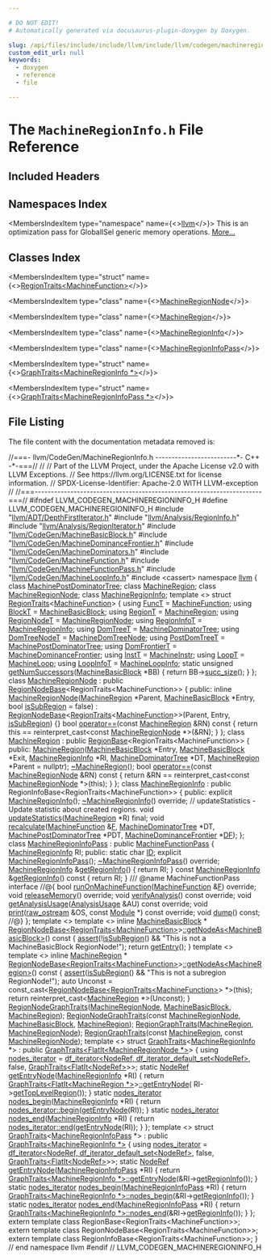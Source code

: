 ```yaml
---

# DO NOT EDIT!
# Automatically generated via docusaurus-plugin-doxygen by Doxygen.

slug: /api/files/include/include/llvm/include/llvm/codegen/machineregioninfo-h
custom_edit_url: null
keywords:
  - doxygen
  - reference
  - file

---
```





# The `MachineRegionInfo.h` File Reference

<DoxygenPage pluginConfig={pluginConfig}>



## Included Headers

<IncludesList>
<IncludesListItem
  filePath="llvm/ADT/DepthFirstIterator.h"
  permalink="/docs/api/files/include/include/llvm/include/llvm/adt/depthfirstiterator-h"
  isLocal="true" />
<IncludesListItem
  filePath="llvm/Analysis/RegionInfo.h"
  permalink="/docs/api/files/include/include/llvm/include/llvm/analysis/regioninfo-h"
  isLocal="true" />
<IncludesListItem
  filePath="llvm/Analysis/RegionIterator.h"
  permalink="/docs/api/files/include/include/llvm/include/llvm/analysis/regioniterator-h"
  isLocal="true" />
<IncludesListItem
  filePath="llvm/CodeGen/MachineBasicBlock.h"
  permalink="/docs/api/files/include/include/llvm/include/llvm/codegen/machinebasicblock-h"
  isLocal="true" />
<IncludesListItem
  filePath="llvm/CodeGen/MachineDominanceFrontier.h"
  permalink="/docs/api/files/include/include/llvm/include/llvm/codegen/machinedominancefrontier-h"
  isLocal="true" />
<IncludesListItem
  filePath="llvm/CodeGen/MachineDominators.h"
  permalink="/docs/api/files/include/include/llvm/include/llvm/codegen/machinedominators-h"
  isLocal="true" />
<IncludesListItem
  filePath="llvm/CodeGen/MachineFunction.h"
  permalink="/docs/api/files/include/include/llvm/include/llvm/codegen/machinefunction-h"
  isLocal="true" />
<IncludesListItem
  filePath="llvm/CodeGen/MachineFunctionPass.h"
  permalink="/docs/api/files/include/include/llvm/include/llvm/codegen/machinefunctionpass-h"
  isLocal="true" />
<IncludesListItem
  filePath="llvm/CodeGen/MachineLoopInfo.h"
  permalink="/docs/api/files/include/include/llvm/include/llvm/codegen/machineloopinfo-h"
  isLocal="true" />
<IncludesListItem
  filePath="cassert"
  permalink=""
  isLocal="false" />
</IncludesList>

## Namespaces Index

<MembersIndex>

<MembersIndexItem
  type="namespace"
  name={<><a href="/docs/api/namespaces/llvm">llvm</a></>}>
This is an optimization pass for GlobalISel generic memory operations. <a href="/docs/api/namespaces/llvm/#details">More...</a>
</MembersIndexItem>

</MembersIndex>

## Classes Index

<MembersIndex>

<MembersIndexItem
  type="struct"
  name={<><a href="/docs/api/structs/llvm/regiontraits-c2500bb2a5b69b206350ed65636c42b7">RegionTraits&lt;MachineFunction&gt;</a></>}>
</MembersIndexItem>

<MembersIndexItem
  type="class"
  name={<><a href="/docs/api/classes/llvm/machineregionnode">MachineRegionNode</a></>}>
</MembersIndexItem>

<MembersIndexItem
  type="class"
  name={<><a href="/docs/api/classes/llvm/machineregion">MachineRegion</a></>}>
</MembersIndexItem>

<MembersIndexItem
  type="class"
  name={<><a href="/docs/api/classes/llvm/machineregioninfo">MachineRegionInfo</a></>}>
</MembersIndexItem>

<MembersIndexItem
  type="class"
  name={<><a href="/docs/api/classes/llvm/machineregioninfopass">MachineRegionInfoPass</a></>}>
</MembersIndexItem>

<MembersIndexItem
  type="struct"
  name={<><a href="/docs/api/structs/llvm/graphtraits-92d367d772136c0b801e6582c305ddf5">GraphTraits&lt;MachineRegionInfo *&gt;</a></>}>
</MembersIndexItem>

<MembersIndexItem
  type="struct"
  name={<><a href="/docs/api/structs/llvm/graphtraits-0e82a57876db89d5f1992020125ee9f1">GraphTraits&lt;MachineRegionInfoPass *&gt;</a></>}>
</MembersIndexItem>

</MembersIndex>


## File Listing

The file content with the documentation metadata removed is:

<ProgramListing>

<Link id="l00001" /><CodeLine lineNumber="1"><span class="doxyHighlightComment">//===- llvm/CodeGen/MachineRegionInfo.h -------------------------&#42;- C++ -&#42;-===//</span></CodeLine>
<Link id="l00002" /><CodeLine lineNumber="2"><span class="doxyHighlightComment">//</span></CodeLine>
<Link id="l00003" /><CodeLine lineNumber="3"><span class="doxyHighlightComment">// Part of the LLVM Project, under the Apache License v2.0 with LLVM Exceptions.</span></CodeLine>
<Link id="l00004" /><CodeLine lineNumber="4"><span class="doxyHighlightComment">// See https://llvm.org/LICENSE.txt for license information.</span></CodeLine>
<Link id="l00005" /><CodeLine lineNumber="5"><span class="doxyHighlightComment">// SPDX-License-Identifier: Apache-2.0 WITH LLVM-exception</span></CodeLine>
<Link id="l00006" /><CodeLine lineNumber="6"><span class="doxyHighlightComment">//</span></CodeLine>
<Link id="l00007" /><CodeLine lineNumber="7"><span class="doxyHighlightComment">//===----------------------------------------------------------------------===//</span></CodeLine>
<Link id="l00008" /><CodeLine lineNumber="8"></CodeLine>
<Link id="l00009" /><CodeLine lineNumber="9"><span class="doxyHighlightPreprocessor">#ifndef LLVM&#95;CODEGEN&#95;MACHINEREGIONINFO&#95;H</span></CodeLine>
<Link id="l00010" /><CodeLine lineNumber="10"><span class="doxyHighlightPreprocessor">#define LLVM&#95;CODEGEN&#95;MACHINEREGIONINFO&#95;H</span></CodeLine>
<Link id="l00011" /><CodeLine lineNumber="11"></CodeLine>
<Link id="l00012" /><CodeLine lineNumber="12"><span class="doxyHighlightPreprocessor">#include &quot;<a href="/docs/api/files/include/include/llvm/include/llvm/adt/depthfirstiterator-h">llvm/ADT/DepthFirstIterator.h</a>&quot;</span></CodeLine>
<Link id="l00013" /><CodeLine lineNumber="13"><span class="doxyHighlightPreprocessor">#include &quot;<a href="/docs/api/files/include/include/llvm/include/llvm/analysis/regioninfo-h">llvm/Analysis/RegionInfo.h</a>&quot;</span></CodeLine>
<Link id="l00014" /><CodeLine lineNumber="14"><span class="doxyHighlightPreprocessor">#include &quot;<a href="/docs/api/files/include/include/llvm/include/llvm/analysis/regioniterator-h">llvm/Analysis/RegionIterator.h</a>&quot;</span></CodeLine>
<Link id="l00015" /><CodeLine lineNumber="15"><span class="doxyHighlightPreprocessor">#include &quot;<a href="/docs/api/files/include/include/llvm/include/llvm/codegen/machinebasicblock-h">llvm/CodeGen/MachineBasicBlock.h</a>&quot;</span></CodeLine>
<Link id="l00016" /><CodeLine lineNumber="16"><span class="doxyHighlightPreprocessor">#include &quot;<a href="/docs/api/files/include/include/llvm/include/llvm/codegen/machinedominancefrontier-h">llvm/CodeGen/MachineDominanceFrontier.h</a>&quot;</span></CodeLine>
<Link id="l00017" /><CodeLine lineNumber="17"><span class="doxyHighlightPreprocessor">#include &quot;<a href="/docs/api/files/include/include/llvm/include/llvm/codegen/machinedominators-h">llvm/CodeGen/MachineDominators.h</a>&quot;</span></CodeLine>
<Link id="l00018" /><CodeLine lineNumber="18"><span class="doxyHighlightPreprocessor">#include &quot;<a href="/docs/api/files/include/include/llvm/include/llvm/codegen/machinefunction-h">llvm/CodeGen/MachineFunction.h</a>&quot;</span></CodeLine>
<Link id="l00019" /><CodeLine lineNumber="19"><span class="doxyHighlightPreprocessor">#include &quot;<a href="/docs/api/files/include/include/llvm/include/llvm/codegen/machinefunctionpass-h">llvm/CodeGen/MachineFunctionPass.h</a>&quot;</span></CodeLine>
<Link id="l00020" /><CodeLine lineNumber="20"><span class="doxyHighlightPreprocessor">#include &quot;<a href="/docs/api/files/include/include/llvm/include/llvm/codegen/machineloopinfo-h">llvm/CodeGen/MachineLoopInfo.h</a>&quot;</span></CodeLine>
<Link id="l00021" /><CodeLine lineNumber="21"><span class="doxyHighlightPreprocessor">#include &lt;cassert&gt;</span></CodeLine>
<Link id="l00022" /><CodeLine lineNumber="22"></CodeLine>
<Link id="l00023" /><CodeLine lineNumber="23"><span class="doxyHighlightKeyword">namespace </span><span class="doxyHighlight"><a href="/docs/api/namespaces/llvm">llvm</a> &#123;</span></CodeLine>
<Link id="l00024" /><CodeLine lineNumber="24"></CodeLine>
<Link id="l00025" /><CodeLine lineNumber="25"><span class="doxyHighlightKeyword">class </span><span class="doxyHighlight"><a href="/docs/api/classes/llvm/machinepostdominatortree">MachinePostDominatorTree</a>;</span></CodeLine>
<Link id="l00026" /><CodeLine lineNumber="26"><span class="doxyHighlightKeyword">class </span><span class="doxyHighlight"><a href="/docs/api/classes/llvm/machineregion">MachineRegion</a>;</span></CodeLine>
<Link id="l00027" /><CodeLine lineNumber="27"><span class="doxyHighlightKeyword">class </span><span class="doxyHighlight"><a href="/docs/api/classes/llvm/machineregionnode">MachineRegionNode</a>;</span></CodeLine>
<Link id="l00028" /><CodeLine lineNumber="28"><span class="doxyHighlightKeyword">class </span><span class="doxyHighlight"><a href="/docs/api/classes/llvm/machineregioninfo">MachineRegionInfo</a>;</span></CodeLine>
<Link id="l00029" /><CodeLine lineNumber="29"></CodeLine>
<Link id="l00030" /><CodeLine lineNumber="30" lineLink="/docs/api/structs/llvm/regiontraits-c2500bb2a5b69b206350ed65636c42b7"><span class="doxyHighlightKeyword">template</span><span class="doxyHighlight"> &lt;&gt; </span><span class="doxyHighlightKeyword">struct </span><span class="doxyHighlight"><a href="/docs/api/structs/llvm/regiontraits">RegionTraits</a>&lt;<a href="/docs/api/classes/llvm/machinefunction">MachineFunction</a>&gt; &#123;</span></CodeLine>
<Link id="l00031" /><CodeLine lineNumber="31" lineLink="/docs/api/structs/llvm/regiontraits-c2500bb2a5b69b206350ed65636c42b7/#a335fa6d307a7fc4813ae2538d66bc505"><span class="doxyHighlight">  </span><span class="doxyHighlightKeyword">using </span><span class="doxyHighlight"><a href="/docs/api/structs/llvm/regiontraits-c2500bb2a5b69b206350ed65636c42b7/#a335fa6d307a7fc4813ae2538d66bc505">FuncT</a> = <a href="/docs/api/classes/llvm/machinefunction">MachineFunction</a>;</span></CodeLine>
<Link id="l00032" /><CodeLine lineNumber="32" lineLink="/docs/api/structs/llvm/regiontraits-c2500bb2a5b69b206350ed65636c42b7/#a8e9ab59b0c8f36e56029c7c33e6db27b"><span class="doxyHighlight">  </span><span class="doxyHighlightKeyword">using </span><span class="doxyHighlight"><a href="/docs/api/structs/llvm/regiontraits-c2500bb2a5b69b206350ed65636c42b7/#a8e9ab59b0c8f36e56029c7c33e6db27b">BlockT</a> = <a href="/docs/api/classes/llvm/machinebasicblock">MachineBasicBlock</a>;</span></CodeLine>
<Link id="l00033" /><CodeLine lineNumber="33" lineLink="/docs/api/structs/llvm/regiontraits-c2500bb2a5b69b206350ed65636c42b7/#adedb0fe9d61cc2262ed047f31024b0a2"><span class="doxyHighlight">  </span><span class="doxyHighlightKeyword">using </span><span class="doxyHighlight"><a href="/docs/api/structs/llvm/regiontraits-c2500bb2a5b69b206350ed65636c42b7/#adedb0fe9d61cc2262ed047f31024b0a2">RegionT</a> = <a href="/docs/api/classes/llvm/machineregion">MachineRegion</a>;</span></CodeLine>
<Link id="l00034" /><CodeLine lineNumber="34" lineLink="/docs/api/structs/llvm/regiontraits-c2500bb2a5b69b206350ed65636c42b7/#a43614a2d0f0c2235e6b62d7cb4d57f10"><span class="doxyHighlight">  </span><span class="doxyHighlightKeyword">using </span><span class="doxyHighlight"><a href="/docs/api/structs/llvm/regiontraits-c2500bb2a5b69b206350ed65636c42b7/#a43614a2d0f0c2235e6b62d7cb4d57f10">RegionNodeT</a> = <a href="/docs/api/classes/llvm/machineregionnode">MachineRegionNode</a>;</span></CodeLine>
<Link id="l00035" /><CodeLine lineNumber="35" lineLink="/docs/api/structs/llvm/regiontraits-c2500bb2a5b69b206350ed65636c42b7/#a4ea662a7a5b75622968fc13030ab4743"><span class="doxyHighlight">  </span><span class="doxyHighlightKeyword">using </span><span class="doxyHighlight"><a href="/docs/api/structs/llvm/regiontraits-c2500bb2a5b69b206350ed65636c42b7/#a4ea662a7a5b75622968fc13030ab4743">RegionInfoT</a> = <a href="/docs/api/classes/llvm/machineregioninfo">MachineRegionInfo</a>;</span></CodeLine>
<Link id="l00036" /><CodeLine lineNumber="36" lineLink="/docs/api/structs/llvm/regiontraits-c2500bb2a5b69b206350ed65636c42b7/#ad4df2f3d36eeebed0377c3a47ba119a2"><span class="doxyHighlight">  </span><span class="doxyHighlightKeyword">using </span><span class="doxyHighlight"><a href="/docs/api/structs/llvm/regiontraits-c2500bb2a5b69b206350ed65636c42b7/#ad4df2f3d36eeebed0377c3a47ba119a2">DomTreeT</a> = <a href="/docs/api/classes/llvm/machinedominatortree">MachineDominatorTree</a>;</span></CodeLine>
<Link id="l00037" /><CodeLine lineNumber="37" lineLink="/docs/api/structs/llvm/regiontraits-c2500bb2a5b69b206350ed65636c42b7/#ace80e624e4577f1756f8e603098a0d9e"><span class="doxyHighlight">  </span><span class="doxyHighlightKeyword">using </span><span class="doxyHighlight"><a href="/docs/api/structs/llvm/regiontraits-c2500bb2a5b69b206350ed65636c42b7/#ace80e624e4577f1756f8e603098a0d9e">DomTreeNodeT</a> = <a href="/docs/api/namespaces/llvm/#a94b65b831ad8756f7d3a029a1e599f75">MachineDomTreeNode</a>;</span></CodeLine>
<Link id="l00038" /><CodeLine lineNumber="38" lineLink="/docs/api/structs/llvm/regiontraits-c2500bb2a5b69b206350ed65636c42b7/#acffebad97881e6ed1bf24ca22f9f8ed2"><span class="doxyHighlight">  </span><span class="doxyHighlightKeyword">using </span><span class="doxyHighlight"><a href="/docs/api/structs/llvm/regiontraits-c2500bb2a5b69b206350ed65636c42b7/#acffebad97881e6ed1bf24ca22f9f8ed2">PostDomTreeT</a> = <a href="/docs/api/classes/llvm/machinepostdominatortree">MachinePostDominatorTree</a>;</span></CodeLine>
<Link id="l00039" /><CodeLine lineNumber="39" lineLink="/docs/api/structs/llvm/regiontraits-c2500bb2a5b69b206350ed65636c42b7/#a5bc64205213836e57ced7760352a010b"><span class="doxyHighlight">  </span><span class="doxyHighlightKeyword">using </span><span class="doxyHighlight"><a href="/docs/api/structs/llvm/regiontraits-c2500bb2a5b69b206350ed65636c42b7/#a5bc64205213836e57ced7760352a010b">DomFrontierT</a> = <a href="/docs/api/classes/llvm/machinedominancefrontier">MachineDominanceFrontier</a>;</span></CodeLine>
<Link id="l00040" /><CodeLine lineNumber="40" lineLink="/docs/api/structs/llvm/regiontraits-c2500bb2a5b69b206350ed65636c42b7/#a0695c76c9473e124c9cd38c0fc50a58b"><span class="doxyHighlight">  </span><span class="doxyHighlightKeyword">using </span><span class="doxyHighlight"><a href="/docs/api/structs/llvm/regiontraits-c2500bb2a5b69b206350ed65636c42b7/#a0695c76c9473e124c9cd38c0fc50a58b">InstT</a> = <a href="/docs/api/classes/llvm/machineinstr">MachineInstr</a>;</span></CodeLine>
<Link id="l00041" /><CodeLine lineNumber="41" lineLink="/docs/api/structs/llvm/regiontraits-c2500bb2a5b69b206350ed65636c42b7/#ac61312a1d387c9c0c423bc1941badcb9"><span class="doxyHighlight">  </span><span class="doxyHighlightKeyword">using </span><span class="doxyHighlight"><a href="/docs/api/structs/llvm/regiontraits-c2500bb2a5b69b206350ed65636c42b7/#ac61312a1d387c9c0c423bc1941badcb9">LoopT</a> = <a href="/docs/api/classes/llvm/machineloop">MachineLoop</a>;</span></CodeLine>
<Link id="l00042" /><CodeLine lineNumber="42" lineLink="/docs/api/structs/llvm/regiontraits-c2500bb2a5b69b206350ed65636c42b7/#a901b9e57b3f859ebadda086fd7b5fc2d"><span class="doxyHighlight">  </span><span class="doxyHighlightKeyword">using </span><span class="doxyHighlight"><a href="/docs/api/structs/llvm/regiontraits-c2500bb2a5b69b206350ed65636c42b7/#a901b9e57b3f859ebadda086fd7b5fc2d">LoopInfoT</a> = <a href="/docs/api/classes/llvm/machineloopinfo">MachineLoopInfo</a>;</span></CodeLine>
<Link id="l00043" /><CodeLine lineNumber="43"></CodeLine>
<Link id="l00044" /><CodeLine lineNumber="44" lineLink="/docs/api/structs/llvm/regiontraits-c2500bb2a5b69b206350ed65636c42b7/#afd75993d466f0ac90b53ad1aff1d59bb"><span class="doxyHighlight">  </span><span class="doxyHighlightKeyword">static</span><span class="doxyHighlight"> </span><span class="doxyHighlightKeywordType">unsigned</span><span class="doxyHighlight"> <a href="/docs/api/structs/llvm/regiontraits-c2500bb2a5b69b206350ed65636c42b7/#afd75993d466f0ac90b53ad1aff1d59bb">getNumSuccessors</a>(<a href="/docs/api/classes/llvm/machinebasicblock">MachineBasicBlock</a> &#42;BB) &#123;</span></CodeLine>
<Link id="l00045" /><CodeLine lineNumber="45"><span class="doxyHighlight">    </span><span class="doxyHighlightKeywordFlow">return</span><span class="doxyHighlight"> BB-&gt;<a href="/docs/api/classes/llvm/machinebasicblock/#a81626de817a0cb021ff8e915cf1942ed">succ&#95;size</a>();</span></CodeLine>
<Link id="l00046" /><CodeLine lineNumber="46"><span class="doxyHighlight">  &#125;</span></CodeLine>
<Link id="l00047" /><CodeLine lineNumber="47"><span class="doxyHighlight">&#125;;</span></CodeLine>
<Link id="l00048" /><CodeLine lineNumber="48"></CodeLine>
<Link id="l00049" /><CodeLine lineNumber="49" lineLink="/docs/api/classes/llvm/machineregionnode"><span class="doxyHighlightKeyword">class </span><span class="doxyHighlight"><a href="/docs/api/classes/llvm/machineregionnode/#a83fb73cd629b73dcf8fa762d9707315a">MachineRegionNode</a> : </span><span class="doxyHighlightKeyword">public</span><span class="doxyHighlight"> <a href="/docs/api/classes/llvm/regionnodebase/#a1aeba8f7fe748620d637ae2c1352b91c">RegionNodeBase</a>&lt;RegionTraits&lt;MachineFunction&gt;&gt; &#123;</span></CodeLine>
<Link id="l00050" /><CodeLine lineNumber="50"><span class="doxyHighlightKeyword">public</span><span class="doxyHighlight">:</span></CodeLine>
<Link id="l00051" /><CodeLine lineNumber="51" lineLink="/docs/api/classes/llvm/machineregionnode/#a83fb73cd629b73dcf8fa762d9707315a"><span class="doxyHighlight">  </span><span class="doxyHighlightKeyword">inline</span><span class="doxyHighlight"> <a href="/docs/api/classes/llvm/machineregionnode/#a83fb73cd629b73dcf8fa762d9707315a">MachineRegionNode</a>(<a href="/docs/api/classes/llvm/machineregion">MachineRegion</a> &#42;Parent, <a href="/docs/api/classes/llvm/machinebasicblock">MachineBasicBlock</a> &#42;Entry,</span></CodeLine>
<Link id="l00052" /><CodeLine lineNumber="52"><span class="doxyHighlight">                           </span><span class="doxyHighlightKeywordType">bool</span><span class="doxyHighlight"> <a href="/docs/api/classes/llvm/regionnodebase/#a5c6251a6a2d27bec3ef89b0f6b3ad188">isSubRegion</a> = </span><span class="doxyHighlightKeyword">false</span><span class="doxyHighlight">)</span></CodeLine>
<Link id="l00053" /><CodeLine lineNumber="53"><span class="doxyHighlight">      : <a href="/docs/api/classes/llvm/regionnodebase/#a1aeba8f7fe748620d637ae2c1352b91c">RegionNodeBase</a>&lt;<a href="/docs/api/structs/llvm/regiontraits">RegionTraits</a>&lt;<a href="/docs/api/classes/llvm/machinefunction">MachineFunction</a>&gt;&gt;(Parent, Entry,</span></CodeLine>
<Link id="l00054" /><CodeLine lineNumber="54"><span class="doxyHighlight">                                                      <a href="/docs/api/classes/llvm/regionnodebase/#a5c6251a6a2d27bec3ef89b0f6b3ad188">isSubRegion</a>) &#123;&#125;</span></CodeLine>
<Link id="l00055" /><CodeLine lineNumber="55"></CodeLine>
<Link id="l00056" /><CodeLine lineNumber="56" lineLink="/docs/api/classes/llvm/machineregionnode/#a4f959ba8e1b704053bfc26d2f863cc78"><span class="doxyHighlight">  </span><span class="doxyHighlightKeywordType">bool</span><span class="doxyHighlight"> <a href="/docs/api/classes/llvm/machineregionnode/#a4f959ba8e1b704053bfc26d2f863cc78">operator==</a>(</span><span class="doxyHighlightKeyword">const</span><span class="doxyHighlight"> <a href="/docs/api/classes/llvm/machineregion">MachineRegion</a> &amp;RN)</span><span class="doxyHighlightKeyword"> const </span><span class="doxyHighlight">&#123;</span></CodeLine>
<Link id="l00057" /><CodeLine lineNumber="57"><span class="doxyHighlight">    </span><span class="doxyHighlightKeywordFlow">return</span><span class="doxyHighlight"> </span><span class="doxyHighlightKeyword">this</span><span class="doxyHighlight"> == </span><span class="doxyHighlightKeyword">reinterpret&#95;cast&lt;</span><span class="doxyHighlightKeyword">const </span><span class="doxyHighlight"><a href="/docs/api/classes/llvm/machineregionnode/#a83fb73cd629b73dcf8fa762d9707315a">MachineRegionNode</a> &#42;</span><span class="doxyHighlightKeyword">&gt;</span><span class="doxyHighlight">(&amp;RN);</span></CodeLine>
<Link id="l00058" /><CodeLine lineNumber="58"><span class="doxyHighlight">  &#125;</span></CodeLine>
<Link id="l00059" /><CodeLine lineNumber="59"><span class="doxyHighlight">&#125;;</span></CodeLine>
<Link id="l00060" /><CodeLine lineNumber="60"></CodeLine>
<Link id="l00061" /><CodeLine lineNumber="61" lineLink="/docs/api/classes/llvm/machineregion"><span class="doxyHighlightKeyword">class </span><span class="doxyHighlight"><a href="/docs/api/classes/llvm/machineregion/#a9d64ce76e0b7eb3e270176ce2bda8c2e">MachineRegion</a> : </span><span class="doxyHighlightKeyword">public</span><span class="doxyHighlight"> <a href="/docs/api/classes/llvm/regionbase/#aaeb673bce3fe39f6a04bcc5cb93c83c8">RegionBase</a>&lt;RegionTraits&lt;MachineFunction&gt;&gt; &#123;</span></CodeLine>
<Link id="l00062" /><CodeLine lineNumber="62"><span class="doxyHighlightKeyword">public</span><span class="doxyHighlight">:</span></CodeLine>
<Link id="l00063" /><CodeLine lineNumber="63"><span class="doxyHighlight">  <a href="/docs/api/classes/llvm/machineregion/#a9d64ce76e0b7eb3e270176ce2bda8c2e">MachineRegion</a>(<a href="/docs/api/classes/llvm/machinebasicblock">MachineBasicBlock</a> &#42;Entry, <a href="/docs/api/classes/llvm/machinebasicblock">MachineBasicBlock</a> &#42;Exit,</span></CodeLine>
<Link id="l00064" /><CodeLine lineNumber="64"><span class="doxyHighlight">                <a href="/docs/api/classes/llvm/machineregioninfo">MachineRegionInfo</a> &#42;RI, <a href="/docs/api/classes/llvm/machinedominatortree">MachineDominatorTree</a> &#42;DT,</span></CodeLine>
<Link id="l00065" /><CodeLine lineNumber="65"><span class="doxyHighlight">                <a href="/docs/api/classes/llvm/machineregion/#a9d64ce76e0b7eb3e270176ce2bda8c2e">MachineRegion</a> &#42;Parent = </span><span class="doxyHighlightKeyword">nullptr</span><span class="doxyHighlight">);</span></CodeLine>
<Link id="l00066" /><CodeLine lineNumber="66" lineLink="/docs/api/classes/llvm/machineregion/#a5393822b0a24ef8f502545f961e04e92"><span class="doxyHighlight">  <a href="/docs/api/classes/llvm/machineregion/#a5393822b0a24ef8f502545f961e04e92">~MachineRegion</a>();</span></CodeLine>
<Link id="l00067" /><CodeLine lineNumber="67"></CodeLine>
<Link id="l00068" /><CodeLine lineNumber="68" lineLink="/docs/api/classes/llvm/machineregion/#ab4a7fc96dfd57fc010f366befa598b92"><span class="doxyHighlight">  </span><span class="doxyHighlightKeywordType">bool</span><span class="doxyHighlight"> <a href="/docs/api/classes/llvm/machineregion/#ab4a7fc96dfd57fc010f366befa598b92">operator==</a>(</span><span class="doxyHighlightKeyword">const</span><span class="doxyHighlight"> <a href="/docs/api/classes/llvm/machineregionnode">MachineRegionNode</a> &amp;RN)</span><span class="doxyHighlightKeyword"> const </span><span class="doxyHighlight">&#123;</span></CodeLine>
<Link id="l00069" /><CodeLine lineNumber="69"><span class="doxyHighlight">    </span><span class="doxyHighlightKeywordFlow">return</span><span class="doxyHighlight"> &amp;RN == </span><span class="doxyHighlightKeyword">reinterpret&#95;cast&lt;</span><span class="doxyHighlightKeyword">const </span><span class="doxyHighlight"><a href="/docs/api/classes/llvm/machineregionnode">MachineRegionNode</a> &#42;</span><span class="doxyHighlightKeyword">&gt;</span><span class="doxyHighlight">(</span><span class="doxyHighlightKeyword">this</span><span class="doxyHighlight">);</span></CodeLine>
<Link id="l00070" /><CodeLine lineNumber="70"><span class="doxyHighlight">  &#125;</span></CodeLine>
<Link id="l00071" /><CodeLine lineNumber="71"><span class="doxyHighlight">&#125;;</span></CodeLine>
<Link id="l00072" /><CodeLine lineNumber="72"></CodeLine>
<Link id="l00073" /><CodeLine lineNumber="73" lineLink="/docs/api/classes/llvm/machineregioninfo"><span class="doxyHighlightKeyword">class </span><span class="doxyHighlight"><a href="/docs/api/classes/llvm/machineregioninfo/#a3276cb2e2218e4322de62c529d296009">MachineRegionInfo</a> : </span><span class="doxyHighlightKeyword">public</span><span class="doxyHighlight"> RegionInfoBase&lt;RegionTraits&lt;MachineFunction&gt;&gt; &#123;</span></CodeLine>
<Link id="l00074" /><CodeLine lineNumber="74"><span class="doxyHighlightKeyword">public</span><span class="doxyHighlight">:</span></CodeLine>
<Link id="l00075" /><CodeLine lineNumber="75" lineLink="/docs/api/classes/llvm/machineregioninfo/#a3276cb2e2218e4322de62c529d296009"><span class="doxyHighlight">  </span><span class="doxyHighlightKeyword">explicit</span><span class="doxyHighlight"> <a href="/docs/api/classes/llvm/machineregioninfo/#a3276cb2e2218e4322de62c529d296009">MachineRegionInfo</a>();</span></CodeLine>
<Link id="l00076" /><CodeLine lineNumber="76" lineLink="/docs/api/classes/llvm/machineregioninfo/#a28cec2bea60364813275c6505eddd065"><span class="doxyHighlight">  <a href="/docs/api/classes/llvm/machineregioninfo/#a28cec2bea60364813275c6505eddd065">~MachineRegionInfo</a>() </span><span class="doxyHighlightKeyword">override</span><span class="doxyHighlight">;</span></CodeLine>
<Link id="l00077" /><CodeLine lineNumber="77"></CodeLine>
<Link id="l00078" /><CodeLine lineNumber="78"><span class="doxyHighlight">  </span><span class="doxyHighlightComment">// updateStatistics - Update statistic about created regions.</span></CodeLine>
<Link id="l00079" /><CodeLine lineNumber="79"><span class="doxyHighlight">  </span><span class="doxyHighlightKeywordType">void</span><span class="doxyHighlight"> <a href="/docs/api/classes/llvm/machineregioninfo/#ab96a83fa58ce76c06d2135162b8855eb">updateStatistics</a>(<a href="/docs/api/classes/llvm/machineregion">MachineRegion</a> &#42;R) </span><span class="doxyHighlightKeyword">final</span><span class="doxyHighlight">;</span></CodeLine>
<Link id="l00080" /><CodeLine lineNumber="80"></CodeLine>
<Link id="l00081" /><CodeLine lineNumber="81"><span class="doxyHighlight">  </span><span class="doxyHighlightKeywordType">void</span><span class="doxyHighlight"> <a href="/docs/api/classes/llvm/machineregioninfo/#a61c515804b00668a3300109c7cb533a1">recalculate</a>(<a href="/docs/api/classes/llvm/machinefunction">MachineFunction</a> &amp;<a href="/docs/api/files/lib/lib/support/md5-cpp/#a96d73bbd7af15cb1fc38c3f4a3bd82e9">F</a>, <a href="/docs/api/classes/llvm/machinedominatortree">MachineDominatorTree</a> &#42;DT,</span></CodeLine>
<Link id="l00082" /><CodeLine lineNumber="82"><span class="doxyHighlight">                   <a href="/docs/api/classes/llvm/machinepostdominatortree">MachinePostDominatorTree</a> &#42;PDT, <a href="/docs/api/classes/llvm/machinedominancefrontier">MachineDominanceFrontier</a> &#42;<a href="/docs/api/files/lib/lib/transforms/lib/transforms/utils/debugify-cpp/#a9e8fa29f7cb6a03aa586afae7591f6cc">DF</a>);</span></CodeLine>
<Link id="l00083" /><CodeLine lineNumber="83"><span class="doxyHighlight">&#125;;</span></CodeLine>
<Link id="l00084" /><CodeLine lineNumber="84"></CodeLine>
<Link id="l00085" /><CodeLine lineNumber="85" lineLink="/docs/api/classes/llvm/machineregioninfopass"><span class="doxyHighlightKeyword">class </span><span class="doxyHighlight"><a href="/docs/api/classes/llvm/machineregioninfopass/#af1c246248a49df0c52fd3055ea258faa">MachineRegionInfoPass</a> : </span><span class="doxyHighlightKeyword">public</span><span class="doxyHighlight"> <a href="/docs/api/classes/llvm/machinefunctionpass/#a29c81d2386f4a727c6d33413807530c8">MachineFunctionPass</a> &#123;</span></CodeLine>
<Link id="l00086" /><CodeLine lineNumber="86"><span class="doxyHighlight">  <a href="/docs/api/classes/llvm/machineregioninfo">MachineRegionInfo</a> RI;</span></CodeLine>
<Link id="l00087" /><CodeLine lineNumber="87"></CodeLine>
<Link id="l00088" /><CodeLine lineNumber="88"><span class="doxyHighlightKeyword">public</span><span class="doxyHighlight">:</span></CodeLine>
<Link id="l00089" /><CodeLine lineNumber="89" lineLink="/docs/api/classes/llvm/machineregioninfopass/#a4c240f05e5d972a1a15135b2d45f5a5f"><span class="doxyHighlight">  </span><span class="doxyHighlightKeyword">static</span><span class="doxyHighlight"> </span><span class="doxyHighlightKeywordType">char</span><span class="doxyHighlight"> <a href="/docs/api/classes/llvm/machineregioninfopass/#a4c240f05e5d972a1a15135b2d45f5a5f">ID</a>;</span></CodeLine>
<Link id="l00090" /><CodeLine lineNumber="90"></CodeLine>
<Link id="l00091" /><CodeLine lineNumber="91"><span class="doxyHighlight">  </span><span class="doxyHighlightKeyword">explicit</span><span class="doxyHighlight"> <a href="/docs/api/classes/llvm/machineregioninfopass/#af1c246248a49df0c52fd3055ea258faa">MachineRegionInfoPass</a>();</span></CodeLine>
<Link id="l00092" /><CodeLine lineNumber="92" lineLink="/docs/api/classes/llvm/machineregioninfopass/#a5a535c16563bee56816dfe005ee276dc"><span class="doxyHighlight">  <a href="/docs/api/classes/llvm/machineregioninfopass/#a5a535c16563bee56816dfe005ee276dc">~MachineRegionInfoPass</a>() </span><span class="doxyHighlightKeyword">override</span><span class="doxyHighlight">;</span></CodeLine>
<Link id="l00093" /><CodeLine lineNumber="93"></CodeLine>
<Link id="l00094" /><CodeLine lineNumber="94" lineLink="/docs/api/classes/llvm/machineregioninfopass/#a562b87543e8feec99bedc63adb486f34"><span class="doxyHighlight">  <a href="/docs/api/classes/llvm/machineregioninfo">MachineRegionInfo</a> &amp;<a href="/docs/api/classes/llvm/machineregioninfopass/#a562b87543e8feec99bedc63adb486f34">getRegionInfo</a>() &#123; </span><span class="doxyHighlightKeywordFlow">return</span><span class="doxyHighlight"> RI; &#125;</span></CodeLine>
<Link id="l00095" /><CodeLine lineNumber="95"></CodeLine>
<Link id="l00096" /><CodeLine lineNumber="96" lineLink="/docs/api/classes/llvm/machineregioninfopass/#a6fbcb1d32571bedb6bfc616561bf2ace"><span class="doxyHighlight">  </span><span class="doxyHighlightKeyword">const</span><span class="doxyHighlight"> <a href="/docs/api/classes/llvm/machineregioninfo">MachineRegionInfo</a> &amp;<a href="/docs/api/classes/llvm/machineregioninfopass/#a6fbcb1d32571bedb6bfc616561bf2ace">getRegionInfo</a>()</span><span class="doxyHighlightKeyword"> const </span><span class="doxyHighlight">&#123; </span><span class="doxyHighlightKeywordFlow">return</span><span class="doxyHighlight"> RI; &#125;</span></CodeLine>
<Link id="l00097" /><CodeLine lineNumber="97"></CodeLine>
<Link id="l00098" /><CodeLine lineNumber="98"><span class="doxyHighlightComment">  /// @name MachineFunctionPass interface</span></CodeLine>
<Link id="l00099" /><CodeLine lineNumber="99"><span class="doxyHighlightComment">  //@&#123;</span></CodeLine>
<Link id="l00100" /><CodeLine lineNumber="100"><span class="doxyHighlight">  </span><span class="doxyHighlightKeywordType">bool</span><span class="doxyHighlight"> <a href="/docs/api/classes/llvm/machineregioninfopass/#a4eb11177ec8af97bacb6cea7fd9fe9df">runOnMachineFunction</a>(<a href="/docs/api/classes/llvm/machinefunction">MachineFunction</a> &amp;<a href="/docs/api/files/lib/lib/support/md5-cpp/#a96d73bbd7af15cb1fc38c3f4a3bd82e9">F</a>) </span><span class="doxyHighlightKeyword">override</span><span class="doxyHighlight">;</span></CodeLine>
<Link id="l00101" /><CodeLine lineNumber="101"><span class="doxyHighlight">  </span><span class="doxyHighlightKeywordType">void</span><span class="doxyHighlight"> <a href="/docs/api/classes/llvm/machineregioninfopass/#aa5a3baaa64942141bfb7a25e073eec7b">releaseMemory</a>() </span><span class="doxyHighlightKeyword">override</span><span class="doxyHighlight">;</span></CodeLine>
<Link id="l00102" /><CodeLine lineNumber="102"><span class="doxyHighlight">  </span><span class="doxyHighlightKeywordType">void</span><span class="doxyHighlight"> <a href="/docs/api/classes/llvm/machineregioninfopass/#a76575fdb1ca38e1df6cc3ce7333fd8c6">verifyAnalysis</a>() </span><span class="doxyHighlightKeyword">const override</span><span class="doxyHighlight">;</span></CodeLine>
<Link id="l00103" /><CodeLine lineNumber="103"><span class="doxyHighlight">  </span><span class="doxyHighlightKeywordType">void</span><span class="doxyHighlight"> <a href="/docs/api/classes/llvm/machineregioninfopass/#a138a7223339102ce9302bbe172ad77e8">getAnalysisUsage</a>(<a href="/docs/api/classes/llvm/analysisusage">AnalysisUsage</a> &amp;AU) </span><span class="doxyHighlightKeyword">const override</span><span class="doxyHighlight">;</span></CodeLine>
<Link id="l00104" /><CodeLine lineNumber="104"><span class="doxyHighlight">  </span><span class="doxyHighlightKeywordType">void</span><span class="doxyHighlight"> <a href="/docs/api/classes/llvm/machineregioninfopass/#aeda64993e8c528b2971b13fa1fc272bc">print</a>(<a href="/docs/api/classes/llvm/raw-ostream">raw&#95;ostream</a> &amp;OS, </span><span class="doxyHighlightKeyword">const</span><span class="doxyHighlight"> <a href="/docs/api/classes/llvm/module">Module</a> &#42;) </span><span class="doxyHighlightKeyword">const override</span><span class="doxyHighlight">;</span></CodeLine>
<Link id="l00105" /><CodeLine lineNumber="105"><span class="doxyHighlight">  </span><span class="doxyHighlightKeywordType">void</span><span class="doxyHighlight"> <a href="/docs/api/classes/llvm/machineregioninfopass/#a7d5fb681435942ddcd1efd2566404979">dump</a>() </span><span class="doxyHighlightKeyword">const</span><span class="doxyHighlight">;</span></CodeLine>
<Link id="l00106" /><CodeLine lineNumber="106"><span class="doxyHighlightComment">  //@&#125;</span></CodeLine>
<Link id="l00107" /><CodeLine lineNumber="107"><span class="doxyHighlight">&#125;;</span></CodeLine>
<Link id="l00108" /><CodeLine lineNumber="108"></CodeLine>
<Link id="l00109" /><CodeLine lineNumber="109"><span class="doxyHighlightKeyword">template</span><span class="doxyHighlight"> &lt;&gt;</span></CodeLine>
<Link id="l00110" /><CodeLine lineNumber="110"><span class="doxyHighlightKeyword">template</span><span class="doxyHighlight"> &lt;&gt;</span></CodeLine>
<Link id="l00111" /><CodeLine lineNumber="111" lineLink="/docs/api/classes/llvm/regionnodebase/#a4fba8bc7399cd4547b52de4c15fb109e"><span class="doxyHighlightKeyword">inline</span><span class="doxyHighlight"> <a href="/docs/api/classes/llvm/machinebasicblock">MachineBasicBlock</a> &#42;</span></CodeLine>
<Link id="l00112" /><CodeLine lineNumber="112"><span class="doxyHighlight"><a href="/docs/api/classes/llvm/regionnodebase/#a1aeba8f7fe748620d637ae2c1352b91c">RegionNodeBase&lt;RegionTraits&lt;MachineFunction&gt;</a>&gt;<a href="/docs/api/classes/llvm/regionnodebase/#ac7a247b3585a3954ab1281e92de480bc">::getNodeAs&lt;MachineBasicBlock&gt;</a>()</span></CodeLine>
<Link id="l00113" /><CodeLine lineNumber="113"><span class="doxyHighlightKeyword">    const </span><span class="doxyHighlight">&#123;</span></CodeLine>
<Link id="l00114" /><CodeLine lineNumber="114"><span class="doxyHighlight">  <a href="/docs/api/files/lib/lib/target/lib/target/amdgpu/silowercontrolflow-cpp/#a4868c5d81c5ccc98c47aeab6244346a0">assert</a>(!<a href="/docs/api/classes/llvm/regionnodebase/#a5c6251a6a2d27bec3ef89b0f6b3ad188">isSubRegion</a>() &amp;&amp; </span><span class="doxyHighlightStringLiteral">&quot;This is not a MachineBasicBlock RegionNode!&quot;</span><span class="doxyHighlight">);</span></CodeLine>
<Link id="l00115" /><CodeLine lineNumber="115"><span class="doxyHighlight">  </span><span class="doxyHighlightKeywordFlow">return</span><span class="doxyHighlight"> <a href="/docs/api/classes/llvm/regionnodebase/#ac5e41c46fb95e445164aae977ba0f911">getEntry</a>();</span></CodeLine>
<Link id="l00116" /><CodeLine lineNumber="116"><span class="doxyHighlight">&#125;</span></CodeLine>
<Link id="l00117" /><CodeLine lineNumber="117"></CodeLine>
<Link id="l00118" /><CodeLine lineNumber="118"><span class="doxyHighlightKeyword">template</span><span class="doxyHighlight"> &lt;&gt;</span></CodeLine>
<Link id="l00119" /><CodeLine lineNumber="119"><span class="doxyHighlightKeyword">template</span><span class="doxyHighlight"> &lt;&gt;</span></CodeLine>
<Link id="l00120" /><CodeLine lineNumber="120" lineLink="/docs/api/classes/llvm/regionnodebase/#a9fdaab81e5a5f87bf8484a579be84a8e"><span class="doxyHighlightKeyword">inline</span><span class="doxyHighlight"> <a href="/docs/api/classes/llvm/machineregion">MachineRegion</a> &#42;</span></CodeLine>
<Link id="l00121" /><CodeLine lineNumber="121"><span class="doxyHighlight"><a href="/docs/api/classes/llvm/regionnodebase/#a1aeba8f7fe748620d637ae2c1352b91c">RegionNodeBase&lt;RegionTraits&lt;MachineFunction&gt;</a>&gt;<a href="/docs/api/classes/llvm/regionnodebase/#ac7a247b3585a3954ab1281e92de480bc">::getNodeAs&lt;MachineRegion&gt;</a>()</span></CodeLine>
<Link id="l00122" /><CodeLine lineNumber="122"><span class="doxyHighlightKeyword">    const </span><span class="doxyHighlight">&#123;</span></CodeLine>
<Link id="l00123" /><CodeLine lineNumber="123"><span class="doxyHighlight">  <a href="/docs/api/files/lib/lib/target/lib/target/amdgpu/silowercontrolflow-cpp/#a4868c5d81c5ccc98c47aeab6244346a0">assert</a>(<a href="/docs/api/classes/llvm/regionnodebase/#a5c6251a6a2d27bec3ef89b0f6b3ad188">isSubRegion</a>() &amp;&amp; </span><span class="doxyHighlightStringLiteral">&quot;This is not a subregion RegionNode!&quot;</span><span class="doxyHighlight">);</span></CodeLine>
<Link id="l00124" /><CodeLine lineNumber="124"><span class="doxyHighlight">  </span><span class="doxyHighlightKeyword">auto</span><span class="doxyHighlight"> Unconst =</span></CodeLine>
<Link id="l00125" /><CodeLine lineNumber="125"><span class="doxyHighlight">      </span><span class="doxyHighlightKeyword">const&#95;cast&lt;</span><span class="doxyHighlight"><a href="/docs/api/classes/llvm/regionnodebase/#a1aeba8f7fe748620d637ae2c1352b91c">RegionNodeBase&lt;RegionTraits&lt;MachineFunction&gt;</a></span><span class="doxyHighlightKeyword">&gt;</span><span class="doxyHighlight"> &#42;&gt;(</span><span class="doxyHighlightKeyword">this</span><span class="doxyHighlight">);</span></CodeLine>
<Link id="l00126" /><CodeLine lineNumber="126"><span class="doxyHighlight">  </span><span class="doxyHighlightKeywordFlow">return</span><span class="doxyHighlight"> </span><span class="doxyHighlightKeyword">reinterpret&#95;cast&lt;</span><span class="doxyHighlight"><a href="/docs/api/classes/llvm/machineregion">MachineRegion</a> &#42;</span><span class="doxyHighlightKeyword">&gt;</span><span class="doxyHighlight">(Unconst);</span></CodeLine>
<Link id="l00127" /><CodeLine lineNumber="127"><span class="doxyHighlight">&#125;</span></CodeLine>
<Link id="l00128" /><CodeLine lineNumber="128"></CodeLine>
<Link id="l00129" /><CodeLine lineNumber="129" lineLink="/docs/api/namespaces/llvm/#a9a704a97f6a84c6e8671d67e98565339"><span class="doxyHighlight"><a href="/docs/api/files/include/include/llvm/include/llvm/analysis/regioniterator-h/#a8886c086c58c5276ae31447cbb783fd1">RegionNodeGraphTraits</a>(<a href="/docs/api/classes/llvm/machineregionnode">MachineRegionNode</a>, <a href="/docs/api/classes/llvm/machinebasicblock">MachineBasicBlock</a>, <a href="/docs/api/classes/llvm/machineregion">MachineRegion</a>);</span></CodeLine>
<Link id="l00130" /><CodeLine lineNumber="130"><span class="doxyHighlight"><a href="/docs/api/files/include/include/llvm/include/llvm/analysis/regioniterator-h/#a8886c086c58c5276ae31447cbb783fd1">RegionNodeGraphTraits</a>(</span><span class="doxyHighlightKeyword">const</span><span class="doxyHighlight"> <a href="/docs/api/classes/llvm/machineregionnode">MachineRegionNode</a>, <a href="/docs/api/classes/llvm/machinebasicblock">MachineBasicBlock</a>,</span></CodeLine>
<Link id="l00131" /><CodeLine lineNumber="131"><span class="doxyHighlight">                      <a href="/docs/api/classes/llvm/machineregion">MachineRegion</a>);</span></CodeLine>
<Link id="l00132" /><CodeLine lineNumber="132"></CodeLine>
<Link id="l00133" /><CodeLine lineNumber="133" lineLink="/docs/api/namespaces/llvm/#a817a9b51b1fc0628b61be717b59ccefc"><span class="doxyHighlight"><a href="/docs/api/files/include/include/llvm/include/llvm/analysis/regioniterator-h/#ad40c06b591f65fb51abca8e4a8e7bdd5">RegionGraphTraits</a>(<a href="/docs/api/classes/llvm/machineregion">MachineRegion</a>, <a href="/docs/api/classes/llvm/machineregionnode">MachineRegionNode</a>);</span></CodeLine>
<Link id="l00134" /><CodeLine lineNumber="134"><span class="doxyHighlight"><a href="/docs/api/files/include/include/llvm/include/llvm/analysis/regioniterator-h/#ad40c06b591f65fb51abca8e4a8e7bdd5">RegionGraphTraits</a>(</span><span class="doxyHighlightKeyword">const</span><span class="doxyHighlight"> <a href="/docs/api/classes/llvm/machineregion">MachineRegion</a>, </span><span class="doxyHighlightKeyword">const</span><span class="doxyHighlight"> <a href="/docs/api/classes/llvm/machineregionnode">MachineRegionNode</a>);</span></CodeLine>
<Link id="l00135" /><CodeLine lineNumber="135"></CodeLine>
<Link id="l00136" /><CodeLine lineNumber="136"><span class="doxyHighlightKeyword">template</span><span class="doxyHighlight"> &lt;&gt;</span></CodeLine>
<Link id="l00137" /><CodeLine lineNumber="137" lineLink="/docs/api/structs/llvm/graphtraits-92d367d772136c0b801e6582c305ddf5"><span class="doxyHighlightKeyword">struct </span><span class="doxyHighlight"><a href="/docs/api/structs/llvm/graphtraits">GraphTraits</a>&lt;<a href="/docs/api/classes/llvm/machineregioninfo">MachineRegionInfo</a> &#42;&gt;</span></CodeLine>
<Link id="l00138" /><CodeLine lineNumber="138"><span class="doxyHighlight">    : </span><span class="doxyHighlightKeyword">public</span><span class="doxyHighlight"> <a href="/docs/api/structs/llvm/graphtraits">GraphTraits&lt;FlatIt&lt;MachineRegionNode &#42;&gt;</a>&gt; &#123;</span></CodeLine>
<Link id="l00139" /><CodeLine lineNumber="139" lineLink="/docs/api/structs/llvm/graphtraits-92d367d772136c0b801e6582c305ddf5/#a330ee9234b66aa47a55ce5eb5ec3ae28"><span class="doxyHighlight">  </span><span class="doxyHighlightKeyword">using </span><span class="doxyHighlight"><a href="/docs/api/structs/llvm/graphtraits-92d367d772136c0b801e6582c305ddf5/#a330ee9234b66aa47a55ce5eb5ec3ae28">nodes&#95;iterator</a> = <a href="/docs/api/classes/llvm/df-iterator">df&#95;iterator&lt;NodeRef, df&#95;iterator&#95;default&#95;set&lt;NodeRef&gt;</a>,</span></CodeLine>
<Link id="l00140" /><CodeLine lineNumber="140"><span class="doxyHighlight">                                     </span><span class="doxyHighlightKeyword">false</span><span class="doxyHighlight">, <a href="/docs/api/structs/llvm/graphtraits">GraphTraits&lt;FlatIt&lt;NodeRef&gt;</a>&gt;&gt;;</span></CodeLine>
<Link id="l00141" /><CodeLine lineNumber="141"></CodeLine>
<Link id="l00142" /><CodeLine lineNumber="142" lineLink="/docs/api/structs/llvm/graphtraits-92d367d772136c0b801e6582c305ddf5/#ae63d6451be94bd67cdefefc9e5de17f7"><span class="doxyHighlight">  </span><span class="doxyHighlightKeyword">static</span><span class="doxyHighlight"> <a href="/docs/api/structs/llvm/graphtraits/#a741f7d63af17a7bd0bcf63f68e8658bd">NodeRef</a> <a href="/docs/api/structs/llvm/graphtraits-92d367d772136c0b801e6582c305ddf5/#ae63d6451be94bd67cdefefc9e5de17f7">getEntryNode</a>(<a href="/docs/api/classes/llvm/machineregioninfo">MachineRegionInfo</a> &#42;RI) &#123;</span></CodeLine>
<Link id="l00143" /><CodeLine lineNumber="143"><span class="doxyHighlight">    </span><span class="doxyHighlightKeywordFlow">return</span><span class="doxyHighlight"> <a href="/docs/api/structs/llvm/graphtraits">GraphTraits&lt;FlatIt&lt;MachineRegion &#42;&gt;</a>&gt;<a href="/docs/api/structs/llvm/graphtraits-92d367d772136c0b801e6582c305ddf5/#ae63d6451be94bd67cdefefc9e5de17f7">::getEntryNode</a>(</span></CodeLine>
<Link id="l00144" /><CodeLine lineNumber="144"><span class="doxyHighlight">        RI-&gt;<a href="/docs/api/classes/llvm/regioninfobase/#a5e825c7a51956c5d602ebff45036b1a9">getTopLevelRegion</a>());</span></CodeLine>
<Link id="l00145" /><CodeLine lineNumber="145"><span class="doxyHighlight">  &#125;</span></CodeLine>
<Link id="l00146" /><CodeLine lineNumber="146"></CodeLine>
<Link id="l00147" /><CodeLine lineNumber="147" lineLink="/docs/api/structs/llvm/graphtraits-92d367d772136c0b801e6582c305ddf5/#ae88769b73f5d6a2e0aad5c6912090e2a"><span class="doxyHighlight">  </span><span class="doxyHighlightKeyword">static</span><span class="doxyHighlight"> <a href="/docs/api/structs/llvm/graphtraits-92d367d772136c0b801e6582c305ddf5/#a330ee9234b66aa47a55ce5eb5ec3ae28">nodes&#95;iterator</a> <a href="/docs/api/structs/llvm/graphtraits-92d367d772136c0b801e6582c305ddf5/#ae88769b73f5d6a2e0aad5c6912090e2a">nodes&#95;begin</a>(<a href="/docs/api/classes/llvm/machineregioninfo">MachineRegionInfo</a> &#42;RI) &#123;</span></CodeLine>
<Link id="l00148" /><CodeLine lineNumber="148"><span class="doxyHighlight">    </span><span class="doxyHighlightKeywordFlow">return</span><span class="doxyHighlight"> <a href="/docs/api/classes/llvm/df-iterator/#a083211af95132a32cc37f469c3d28789">nodes&#95;iterator::begin</a>(<a href="/docs/api/structs/llvm/graphtraits-92d367d772136c0b801e6582c305ddf5/#ae63d6451be94bd67cdefefc9e5de17f7">getEntryNode</a>(RI));</span></CodeLine>
<Link id="l00149" /><CodeLine lineNumber="149"><span class="doxyHighlight">  &#125;</span></CodeLine>
<Link id="l00150" /><CodeLine lineNumber="150"></CodeLine>
<Link id="l00151" /><CodeLine lineNumber="151" lineLink="/docs/api/structs/llvm/graphtraits-92d367d772136c0b801e6582c305ddf5/#ac0e782aa935a21e1a5d770c49befd8fc"><span class="doxyHighlight">  </span><span class="doxyHighlightKeyword">static</span><span class="doxyHighlight"> <a href="/docs/api/structs/llvm/graphtraits-92d367d772136c0b801e6582c305ddf5/#a330ee9234b66aa47a55ce5eb5ec3ae28">nodes&#95;iterator</a> <a href="/docs/api/structs/llvm/graphtraits-92d367d772136c0b801e6582c305ddf5/#ac0e782aa935a21e1a5d770c49befd8fc">nodes&#95;end</a>(<a href="/docs/api/classes/llvm/machineregioninfo">MachineRegionInfo</a> &#42;RI) &#123;</span></CodeLine>
<Link id="l00152" /><CodeLine lineNumber="152"><span class="doxyHighlight">    </span><span class="doxyHighlightKeywordFlow">return</span><span class="doxyHighlight"> <a href="/docs/api/classes/llvm/df-iterator/#a2dc340448997a15e59d5c05c634bb2fe">nodes&#95;iterator::end</a>(<a href="/docs/api/structs/llvm/graphtraits-92d367d772136c0b801e6582c305ddf5/#ae63d6451be94bd67cdefefc9e5de17f7">getEntryNode</a>(RI));</span></CodeLine>
<Link id="l00153" /><CodeLine lineNumber="153"><span class="doxyHighlight">  &#125;</span></CodeLine>
<Link id="l00154" /><CodeLine lineNumber="154"><span class="doxyHighlight">&#125;;</span></CodeLine>
<Link id="l00155" /><CodeLine lineNumber="155"></CodeLine>
<Link id="l00156" /><CodeLine lineNumber="156"><span class="doxyHighlightKeyword">template</span><span class="doxyHighlight"> &lt;&gt;</span></CodeLine>
<Link id="l00157" /><CodeLine lineNumber="157" lineLink="/docs/api/structs/llvm/graphtraits-0e82a57876db89d5f1992020125ee9f1"><span class="doxyHighlightKeyword">struct </span><span class="doxyHighlight"><a href="/docs/api/structs/llvm/graphtraits">GraphTraits</a>&lt;<a href="/docs/api/classes/llvm/machineregioninfopass">MachineRegionInfoPass</a> &#42;&gt;</span></CodeLine>
<Link id="l00158" /><CodeLine lineNumber="158"><span class="doxyHighlight">    : </span><span class="doxyHighlightKeyword">public</span><span class="doxyHighlight"> <a href="/docs/api/structs/llvm/graphtraits">GraphTraits&lt;MachineRegionInfo &#42;&gt;</a> &#123;</span></CodeLine>
<Link id="l00159" /><CodeLine lineNumber="159" lineLink="/docs/api/structs/llvm/graphtraits-0e82a57876db89d5f1992020125ee9f1/#a6c4affa1be2fe83189314fce93be2ea5"><span class="doxyHighlight">  </span><span class="doxyHighlightKeyword">using </span><span class="doxyHighlight"><a href="/docs/api/structs/llvm/graphtraits-0e82a57876db89d5f1992020125ee9f1/#a6c4affa1be2fe83189314fce93be2ea5">nodes&#95;iterator</a> = <a href="/docs/api/classes/llvm/df-iterator">df&#95;iterator&lt;NodeRef, df&#95;iterator&#95;default&#95;set&lt;NodeRef&gt;</a>,</span></CodeLine>
<Link id="l00160" /><CodeLine lineNumber="160"><span class="doxyHighlight">                                     </span><span class="doxyHighlightKeyword">false</span><span class="doxyHighlight">, <a href="/docs/api/structs/llvm/graphtraits">GraphTraits&lt;FlatIt&lt;NodeRef&gt;</a>&gt;&gt;;</span></CodeLine>
<Link id="l00161" /><CodeLine lineNumber="161"></CodeLine>
<Link id="l00162" /><CodeLine lineNumber="162" lineLink="/docs/api/structs/llvm/graphtraits-0e82a57876db89d5f1992020125ee9f1/#a653f88b177076c5b72744a6e75264ec2"><span class="doxyHighlight">  </span><span class="doxyHighlightKeyword">static</span><span class="doxyHighlight"> <a href="/docs/api/structs/llvm/graphtraits/#a741f7d63af17a7bd0bcf63f68e8658bd">NodeRef</a> <a href="/docs/api/structs/llvm/graphtraits-0e82a57876db89d5f1992020125ee9f1/#a653f88b177076c5b72744a6e75264ec2">getEntryNode</a>(<a href="/docs/api/classes/llvm/machineregioninfopass">MachineRegionInfoPass</a> &#42;RI) &#123;</span></CodeLine>
<Link id="l00163" /><CodeLine lineNumber="163"><span class="doxyHighlight">    </span><span class="doxyHighlightKeywordFlow">return</span><span class="doxyHighlight"> <a href="/docs/api/structs/llvm/graphtraits">GraphTraits&lt;MachineRegionInfo &#42;&gt;::getEntryNode</a>(&amp;RI-&gt;<a href="/docs/api/classes/llvm/machineregioninfopass/#a562b87543e8feec99bedc63adb486f34">getRegionInfo</a>());</span></CodeLine>
<Link id="l00164" /><CodeLine lineNumber="164"><span class="doxyHighlight">  &#125;</span></CodeLine>
<Link id="l00165" /><CodeLine lineNumber="165"></CodeLine>
<Link id="l00166" /><CodeLine lineNumber="166" lineLink="/docs/api/structs/llvm/graphtraits-0e82a57876db89d5f1992020125ee9f1/#af10a31bc3b1ddd615018b1f124f9bac4"><span class="doxyHighlight">  </span><span class="doxyHighlightKeyword">static</span><span class="doxyHighlight"> <a href="/docs/api/structs/llvm/graphtraits-0e82a57876db89d5f1992020125ee9f1/#a6c4affa1be2fe83189314fce93be2ea5">nodes&#95;iterator</a> <a href="/docs/api/structs/llvm/graphtraits-0e82a57876db89d5f1992020125ee9f1/#af10a31bc3b1ddd615018b1f124f9bac4">nodes&#95;begin</a>(<a href="/docs/api/classes/llvm/machineregioninfopass">MachineRegionInfoPass</a> &#42;RI) &#123;</span></CodeLine>
<Link id="l00167" /><CodeLine lineNumber="167"><span class="doxyHighlight">    </span><span class="doxyHighlightKeywordFlow">return</span><span class="doxyHighlight"> <a href="/docs/api/structs/llvm/graphtraits">GraphTraits&lt;MachineRegionInfo &#42;&gt;::nodes&#95;begin</a>(&amp;RI-&gt;<a href="/docs/api/classes/llvm/machineregioninfopass/#a562b87543e8feec99bedc63adb486f34">getRegionInfo</a>());</span></CodeLine>
<Link id="l00168" /><CodeLine lineNumber="168"><span class="doxyHighlight">  &#125;</span></CodeLine>
<Link id="l00169" /><CodeLine lineNumber="169"></CodeLine>
<Link id="l00170" /><CodeLine lineNumber="170" lineLink="/docs/api/structs/llvm/graphtraits-0e82a57876db89d5f1992020125ee9f1/#aabfdda1ad68013475b120c65164af110"><span class="doxyHighlight">  </span><span class="doxyHighlightKeyword">static</span><span class="doxyHighlight"> <a href="/docs/api/structs/llvm/graphtraits-0e82a57876db89d5f1992020125ee9f1/#a6c4affa1be2fe83189314fce93be2ea5">nodes&#95;iterator</a> <a href="/docs/api/structs/llvm/graphtraits-0e82a57876db89d5f1992020125ee9f1/#aabfdda1ad68013475b120c65164af110">nodes&#95;end</a>(<a href="/docs/api/classes/llvm/machineregioninfopass">MachineRegionInfoPass</a> &#42;RI) &#123;</span></CodeLine>
<Link id="l00171" /><CodeLine lineNumber="171"><span class="doxyHighlight">    </span><span class="doxyHighlightKeywordFlow">return</span><span class="doxyHighlight"> <a href="/docs/api/structs/llvm/graphtraits">GraphTraits&lt;MachineRegionInfo &#42;&gt;::nodes&#95;end</a>(&amp;RI-&gt;<a href="/docs/api/classes/llvm/machineregioninfopass/#a562b87543e8feec99bedc63adb486f34">getRegionInfo</a>());</span></CodeLine>
<Link id="l00172" /><CodeLine lineNumber="172"><span class="doxyHighlight">  &#125;</span></CodeLine>
<Link id="l00173" /><CodeLine lineNumber="173"><span class="doxyHighlight">&#125;;</span></CodeLine>
<Link id="l00174" /><CodeLine lineNumber="174"></CodeLine>
<Link id="l00175" /><CodeLine lineNumber="175"><span class="doxyHighlightKeyword">extern</span><span class="doxyHighlight"> </span><span class="doxyHighlightKeyword">template</span><span class="doxyHighlight"> </span><span class="doxyHighlightKeyword">class </span><span class="doxyHighlight">RegionBase&lt;RegionTraits&lt;MachineFunction&gt;&gt;;</span></CodeLine>
<Link id="l00176" /><CodeLine lineNumber="176"><span class="doxyHighlightKeyword">extern</span><span class="doxyHighlight"> </span><span class="doxyHighlightKeyword">template</span><span class="doxyHighlight"> </span><span class="doxyHighlightKeyword">class </span><span class="doxyHighlight">RegionNodeBase&lt;RegionTraits&lt;MachineFunction&gt;&gt;;</span></CodeLine>
<Link id="l00177" /><CodeLine lineNumber="177"><span class="doxyHighlightKeyword">extern</span><span class="doxyHighlight"> </span><span class="doxyHighlightKeyword">template</span><span class="doxyHighlight"> </span><span class="doxyHighlightKeyword">class </span><span class="doxyHighlight">RegionInfoBase&lt;RegionTraits&lt;MachineFunction&gt;&gt;;</span></CodeLine>
<Link id="l00178" /><CodeLine lineNumber="178"></CodeLine>
<Link id="l00179" /><CodeLine lineNumber="179"><span class="doxyHighlight">&#125; </span><span class="doxyHighlightComment">// end namespace llvm</span></CodeLine>
<Link id="l00180" /><CodeLine lineNumber="180"></CodeLine>
<Link id="l00181" /><CodeLine lineNumber="181"><span class="doxyHighlightPreprocessor">#endif </span><span class="doxyHighlightComment">// LLVM&#95;CODEGEN&#95;MACHINEREGIONINFO&#95;H</span></CodeLine>

</ProgramListing>


</DoxygenPage>
